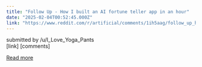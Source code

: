 ```yaml
---
title: "Follow Up - How I built an AI fortune teller app in an hour"
date: "2025-02-04T00:52:45.000Z"
link: "https://www.reddit.com/r/artificial/comments/1ih5aag/follow_up_how_i_built_an_ai_fortune_teller_app_in/"
---
```


submitted by    /u/I_Love_Yoga_Pants  
 [link]   [comments]

[Read more](https://www.reddit.com/r/artificial/comments/1ih5aag/follow_up_how_i_built_an_ai_fortune_teller_app_in/)
